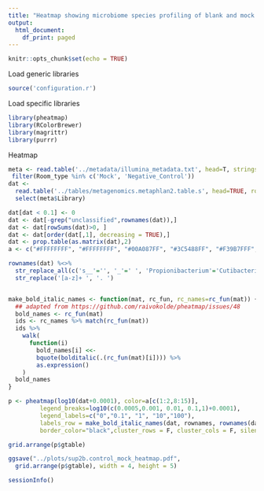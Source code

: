 ```yaml
---
title: "Heatmap showing microbiome species profiling of blank and mock controls"
output:
  html_document:
    df_print: paged
---
```



```r
knitr::opts_chunk$set(echo = TRUE)
```

Load generic libraries
```r
source('configuration.r')
```

Load specific libraries
```r
library(pheatmap)
library(RColorBrewer)
library(magrittr)
library(purrr)
```

Heatmap
```r
meta <- read.table('../metadata/illumina_metadata.txt', head=T, stringsAsFactors = F) %>% 
 filter(Room_type %in% c('Mock', 'Negative_Control'))
dat <- 
  read.table('../tables/metagenomics.metaphlan2.table.s', head=TRUE, row.names=1) %>% 
  select(meta$Library)

dat[dat < 0.1] <- 0
dat <- dat[-grep("unclassified",rownames(dat)),]
dat <- dat[rowSums(dat)>0, ]
dat <- dat[order(dat[,1], decreasing = TRUE),]
dat <- prop.table(as.matrix(dat),2)
a <- c("#FFFFFFFF", "#FFFFFFFF", "#00A087FF", "#3C5488FF", "#F39B7FFF", "#8491B4FF", "#91D1C2FF", "#B09C85FF", "orange", "#82491EFF", "#B7E4F9FF", "#FB6467FF", "#526E2DFF", "#E762D7FF", "#FAE48BFF", "#A6EEE6FF", "#95CC5EFF")

rownames(dat) %<>%
  str_replace_all(c('s__'='', '_'=' ', 'Propionibacterium'='Cutibacterium')) %>% 
  str_replace('[a-z]+ ', '. ')


make_bold_italic_names <- function(mat, rc_fun, rc_names=rc_fun(mat)) {
  ## adapted from https://github.com/raivokolde/pheatmap/issues/48
  bold_names <- rc_fun(mat)
  ids <- rc_names %>% match(rc_fun(mat))
  ids %>%
    walk(
      function(i)
        bold_names[i] <<-
        bquote(bolditalic(.(rc_fun(mat)[i]))) %>%
        as.expression()
    )
  bold_names
}

p <- pheatmap(log10(dat+0.0001), color=a[c(1:2,8:15)],
         legend_breaks=log10(c(0.0005,0.001, 0.01, 0.1,1)+0.0001),
         legend_labels=c("0","0.1", "1", "10","100"),
         labels_row = make_bold_italic_names(dat, rownames, rownames(dat)),
         border_color="black",cluster_rows = F, cluster_cols = F, silent = TRUE)

grid.arrange(p$gtable)

ggsave("../plots/sup2b.control_mock_heatmap.pdf", 
  grid.arrange(p$gtable), width = 4, height = 5)
```

```r
sessionInfo()
```